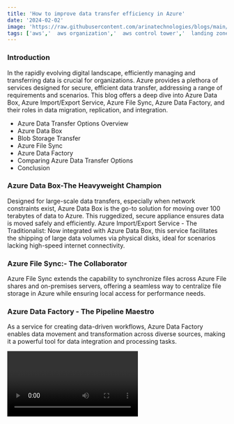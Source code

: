```yaml
---
title: 'How to improve data transfer efficiency in Azure'
date: '2024-02-02'
image: 'https://raw.githubusercontent.com/arinatechnologies/blogs/main/images/data%20Transfer.webp'
tags: ['aws','  aws organization','  aws control tower','  landing zone','  Guardrails']
---
```


### Introduction 
In the rapidly evolving digital landscape, efficiently managing and transferring data is crucial for organizations. Azure provides a plethora of services designed for secure, efficient data transfer, addressing a range of requirements and scenarios. This blog offers a deep dive into Azure Data Box, Azure Import/Export Service, Azure File Sync, Azure Data Factory, and their roles in data migration, replication, and integration.
- Azure Data Transfer Options Overview
- Azure Data Box
- Blob Storage Transfer
- Azure File Sync
- Azure Data Factory 
- Comparing Azure Data Transfer Options
- Conclusion

### Azure Data Box-The Heavyweight Champion 
Designed for large-scale data transfers, especially when network constraints exist, Azure Data Box is the go-to solution for moving over 100 terabytes of data to Azure. This ruggedized, secure appliance ensures data is moved safely and efficiently.
Azure Import/Export Service - The Traditionalist: Now integrated with Azure Data Box, this service facilitates the shipping of large data volumes via physical disks, ideal for scenarios lacking high-speed internet connectivity.

### Azure File Sync:- The Collaborator 
Azure File Sync extends the capability to synchronize files across Azure File shares and on-premises servers, offering a seamless way to centralize file storage in Azure while ensuring local access for performance needs.

### Azure Data Factory - The Pipeline Maestro 
As a service for creating data-driven workflows, Azure Data Factory enables data movement and transformation across diverse sources, making it a powerful tool for data integration and processing tasks.

<Video id="IfhBYk2RJZI" title="How to improve data transfer efficiency in Azure"/>

# Comparative Analysis 
 The blog will conduct a comparative analysis of these services, examining their suitability based on data volume, transfer speed, security, cost-effectiveness, and integration capabilities. It aims to provide clear guidance on choosing the right service for different data transfer scenarios.
  <table>
                                                <tbody>
                                                <tr>
                                                <th>Feature / Option</th>
                                                <th>Azure Data Box</th>
                                                <th>Azure Data Box</th>
                                                <th>Azure File Sync</th>
                                                <th>Azure Blob Storage Transfer (AZCopy)</th>
                                                </tr>
                                                <tr>
                                                <td>Data Volume</td>
                                                <td>Usually  >100 Terrabytes</td>
                                                <td>Data Pipeline from low to high volume</td>
                                                <td>Low to high volume</td>
                                                <td>Large volumes (TBs)</td>
                                                </tr>
                                                <tr>
                                                <td>Transfer Speed</td>
                                                <td>Offline</td>
                                                <td>Online (network-based)</td>
                                                <td>Online (network-based)</td>
                                                <td>Online (network-based)</td>
                                                </tr>
                                                <tr>
                                                <td>Use Case</td>
                                                <td>Massive, one-time migration</td>
                                                <td>Recurring data integration workflows</td>
                                                <td>Syncing files across global offices</td>
                                                <td>Optimizing transfer to/from Azure Blob Storage</td>
                                                </tr>
                                                <tr>
                                                    <td>Security</td>
                                                    <td>High (physical shipment)</td>
                                                    <td>High (data encryption in transit and at rest)</td>
                                                    <td>High (encryption in transit and at rest)</td>
                                                    <td>High (encryption options)</td>
                                                </tr>
                                                <tr>
                                                <td>Cost</td>
                                                <td>High upfront (device rental)</td>
                                                <td>Pay-as-you-go (based on data processed)</td>
                                                <td>Pay-as-you-go (storage + sync operations)</td>
                                                <td> Variable depends on transfer method and</td>
                                                </tr>
                                                <tr>
                                                 <td>Integration</td>
                                                 <td>None</td>
                                                 <td>Deep integration with Azure services</td>
                                                 <td>Integrates with Windows Server</td>
                                                 <td>Integrates with Azure services</td>
                                                 </tr>
                                                 <tr>
                                                 <td>Scalability</td>
                                                 <td>Fixed by device capacity</td>
                                                 <td>Highly scalable</td>
                                                 <td>Scalable with cloud tiering</td>
                                                 <td>Highly scalable</td>
                                                 </tr>
                                                 <tr>
                                                 <td>Management Complexity</td>
                                                 <td>Medium to high</td>
                                                 <td>Medium</td>
                                                 <td>Medium</td>
                                                 <td>Low to medium</td>
                                                 </tr>
                                                 </tbody>
                                                </table> 

# Conclusion 
Selecting the most appropriate Azure service for data transfer involves assessing specific needs around data volume, speed, security, and cost. This guide aims to equip you with the knowledge to make informed decisions, ensuring efficient and secure data transfers within the Azure ecosystem.
### Engagement 
We encourage readers to share their experiences with Azure's data transfer services or suggest future topics. Your insights are valuable in shaping our content to better meet your needs.

This article aims to serve as a comprehensive guide to understanding and selecting the right Azure service for data transfer needs, ensuring readers are well-equipped to make informed decisions based on their specific requirements.
